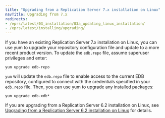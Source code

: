 ```yaml
---
title: "Upgrading from a Replication Server 7.x installation on Linux"
navTitle: Upgrading from 7.x
redirects:
- /eprs/latest/03_installation/03a_updating_linux_installation/
- /eprs/latest/installing/upgrading/
---
```


If you have an existing Replication Server 7.x installation on Linux, you can use yum to upgrade your repository configuration file and update to a more recent product version. To update the `edb.repo` file, assume superuser privileges and enter:

`yum upgrade edb-repo`

`yum` will update the `edb.repo` file to enable access to the current EDB repository, configured to connect with the credentials specified in your `edb.repo` file. Then, you can use yum to upgrade any installed packages:

`yum upgrade edb-xdb*`

If you are upgrading from a Replication Server 6.2 installation on Linux, see [Upgrading from a Replication Server 6.2 installation on Linux](upgrading_with_xdb_rpm_package) for details.
